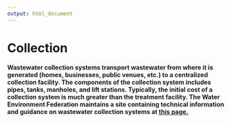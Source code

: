 ```yaml
---
output: html_document
---
```


# Collection

#### Wastewater collection systems transport wastewater from where it is generated (homes, businesses, public venues, etc.) to a centralized collection facility. The components of the collection system includes pipes, tanks, manholes, and lift stations. Typically, the initial cost of a collection system is much greater than the treatment facility. The Water Environment Federation maintains a site containing technical information and guidance on wastewater collection systems at [this page.](https://www.wef.org/resources/topics/browse-topics-a-n/collection-systems/)
